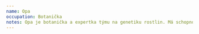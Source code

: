 ```yaml
---
name: Opa
occupation: Botanička
notes: Opa je botanička a expertka týmu na genetiku rostlin. Má schopnost fotosyntézy a může komunikovat s rostlinami telepaticky. Její skrytá vada je, že má závislost na hazardu a několikrát vsadila na vše od karetních her až po sporty. Její skrytý talent je, že je zdatná kuchařka a dokáže připravit řadu lahodných pokrmů.
---
```



<ActorCard
    size={props.size}
    imageUri="/LP/Opa.png"
    imagePosition="center top"
    className="not-prose drop-shadow-md print:drop-shadow-none print:filter-none"
    name={name}
    occupation={occupation}
    notes={notes}
/>
